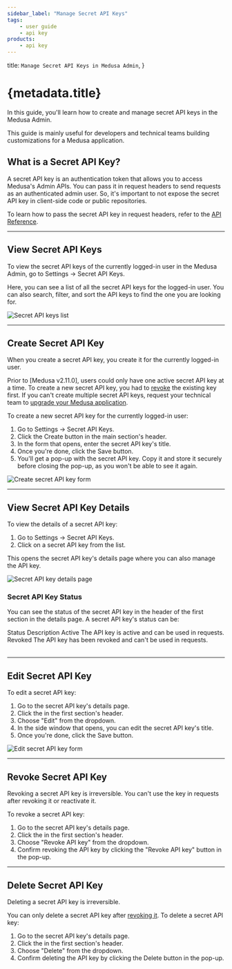 ```yaml
---
sidebar_label: "Manage Secret API Keys"
tags:
    - user guide
    - api key
products:
    - api key
---
```



  title: `Manage Secret API Keys in Medusa Admin`,
}

# {metadata.title}

In this guide, you'll learn how to create and manage secret API keys in the Medusa Admin.

<Note>

This guide is mainly useful for developers and technical teams building customizations for a Medusa application.

</Note>

## What is a Secret API Key?

A secret API key is an authentication token that allows you to access Medusa's Admin APIs. You can pass it in request headers to send requests as an authenticated admin user. So, it's important to not expose the secret API key in client-side code or public repositories.

To learn how to pass the secret API key in request headers, refer to the [API Reference](!api!/admin#2-api-token).

---

## View Secret API Keys

To view the secret API keys of the currently logged-in user in the Medusa Admin, go to Settings -> Secret API Keys.

Here, you can see a list of all the secret API keys for the logged-in user. You can also search, filter, and sort the API keys to find the one you are looking for.

![Secret API keys list](https://res.cloudinary.com/dza7lstvk/image/upload/v1740491442/User%20Guide/Screenshot_2025-02-25_at_3.49.04_PM_asthgc.png)

---

## Create Secret API Key

When you create a secret API key, you create it for the currently logged-in user.

<Note>

Prior to [Medusa v2.11.0], users could only have one active secret API key at a time. To create a new secret API key, you had to [revoke](#revoke-secret-api-key) the existing key first. If you can't create multiple secret API keys, request your technical team to [upgrade your Medusa application](!docs!/learn/update).

</Note>

To create a new secret API key for the currently logged-in user:

1. Go to Settings -> Secret API Keys.
2. Click the Create button in the main section's header.
3. In the form that opens, enter the secret API key's title.
4. Once you're done, click the Save button.
5. You'll get a pop-up with the secret API key. Copy it and store it securely before closing the pop-up, as you won't be able to see it again.

![Create secret API key form](https://res.cloudinary.com/dza7lstvk/image/upload/v1740495860/User%20Guide/Screenshot_2025-02-25_at_5.04.07_PM_u91vm5.png)

---

## View Secret API Key Details

To view the details of a secret API key:

1. Go to Settings -> Secret API Keys.
2. Click on a secret API key from the list.

This opens the secret API key's details page where you can also manage the API key.

![Secret API key details page](https://res.cloudinary.com/dza7lstvk/image/upload/v1740496080/User%20Guide/Screenshot_2025-02-25_at_5.07.49_PM_oqt9mf.png)

### Secret API Key Status

You can see the status of the secret API key in the header of the first section in the details page. A secret API key's status can be:

<Table>
  <Table.Header>
    <Table.Row>
      <Table.HeaderCell>Status</Table.HeaderCell>
      <Table.HeaderCell>Description</Table.HeaderCell>
    </Table.Row>
  </Table.Header>
  <Table.Body>
    <Table.Row>
      <Table.Cell>Active</Table.Cell>
      <Table.Cell>The API key is active and can be used in requests.</Table.Cell>
    </Table.Row>
    <Table.Row>
      <Table.Cell>Revoked</Table.Cell>
      <Table.Cell>The API key has been revoked and can't be used in requests.</Table.Cell>
    </Table.Row>
  </Table.Body>
</Table>

---

## Edit Secret API Key

To edit a secret API key:

1. Go to the secret API key's details page.
2. Click the <InlineIcon Icon={EllipsisHorizontal} alt="three-dots" /> in the first section's header.
3. Choose "Edit" from the dropdown.
4. In the side window that opens, you can edit the secret API key's title.
5. Once you're done, click the Save button.

![Edit secret API key form](https://res.cloudinary.com/dza7lstvk/image/upload/v1740496144/User%20Guide/Screenshot_2025-02-25_at_5.08.53_PM_o4h3cn.png)

---

## Revoke Secret API Key

<Note type="warning">

Revoking a secret API key is irreversible. You can't use the key in requests after revoking it or reactivate it.

</Note>

To revoke a secret API key:

1. Go to the secret API key's details page.
2. Click the <InlineIcon Icon={EllipsisHorizontal} alt="three-dots" /> in the first section's header.
3. Choose "Revoke API key" from the dropdown.
4. Confirm revoking the API key by clicking the "Revoke API key" button in the pop-up.

---

## Delete Secret API Key

<Note type="warning">

Deleting a secret API key is irreversible.

</Note>

You can only delete a secret API key after [revoking it](#revoke-secret-api-key). To delete a secret API key:

1. Go to the secret API key's details page.
2. Click the <InlineIcon Icon={EllipsisHorizontal} alt="three-dots" /> in the first section's header.
3. Choose "Delete" from the dropdown.
4. Confirm deleting the API key by clicking the Delete button in the pop-up.
